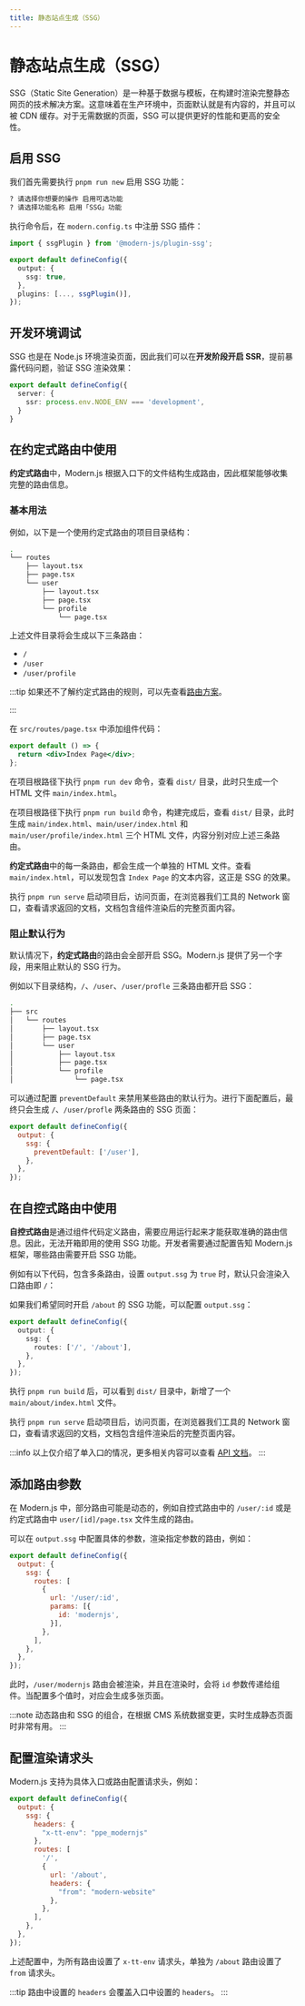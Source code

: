 ```yaml
---
title: 静态站点生成（SSG）
---
```


# 静态站点生成（SSG）

SSG（Static Site Generation）是一种基于数据与模板，在构建时渲染完整静态网页的技术解决方案。这意味着在生产环境中，页面默认就是有内容的，并且可以被 CDN 缓存。对于无需数据的页面，SSG 可以提供更好的性能和更高的安全性。

## 启用 SSG

我们首先需要执行 `pnpm run new` 启用 SSG 功能：

```bash
? 请选择你想要的操作 启用可选功能
? 请选择功能名称 启用「SSG」功能
```

执行命令后，在 `modern.config.ts` 中注册 SSG 插件：

```ts title="modern.config.ts"
import { ssgPlugin } from '@modern-js/plugin-ssg';

export default defineConfig({
  output: {
    ssg: true,
  },
  plugins: [..., ssgPlugin()],
});
```

## 开发环境调试

SSG 也是在 Node.js 环境渲染页面，因此我们可以在**开发阶段开启 SSR**，提前暴露代码问题，验证 SSG 渲染效果：

```ts title="modern.config.ts"
export default defineConfig({
  server: {
    ssr: process.env.NODE_ENV === 'development',
  }
}
```

## 在约定式路由中使用

**约定式路由**中，Modern.js 根据入口下的文件结构生成路由，因此框架能够收集完整的路由信息。

### 基本用法

例如，以下是一个使用约定式路由的项目目录结构：

```bash
.
└── routes
    ├── layout.tsx
    ├── page.tsx
    └── user
        ├── layout.tsx
        ├── page.tsx
        └── profile
            └── page.tsx
```

上述文件目录将会生成以下三条路由：

- `/`
- `/user`
- `/user/profile`

:::tip
如果还不了解约定式路由的规则，可以先查看[路由方案](/guides/basic-features/routes)。

:::

在 `src/routes/page.tsx` 中添加组件代码：

```jsx title="src/routes/page.tsx"
export default () => {
  return <div>Index Page</div>;
};
```

在项目根路径下执行 `pnpm run dev` 命令，查看 `dist/` 目录，此时只生成一个 HTML 文件 `main/index.html`。

在项目根路径下执行 `pnpm run build` 命令，构建完成后，查看 `dist/` 目录，此时生成 `main/index.html`、`main/user/index.html` 和 `main/user/profile/index.html` 三个 HTML 文件，内容分别对应上述三条路由。

**约定式路由**中的每一条路由，都会生成一个单独的 HTML 文件。查看 `main/index.html`，可以发现包含 `Index Page` 的文本内容，这正是 SSG 的效果。

执行 `pnpm run serve` 启动项目后，访问页面，在浏览器我们工具的 Network 窗口，查看请求返回的文档，文档包含组件渲染后的完整页面内容。

### 阻止默认行为

默认情况下，**约定式路由**的路由会全部开启 SSG。Modern.js 提供了另一个字段，用来阻止默认的 SSG 行为。

例如以下目录结构，`/`、`/user`、`/user/profle` 三条路由都开启 SSG：

```bash
.
├── src
│   └── routes
│       ├── layout.tsx
│       ├── page.tsx
│       └── user
│           ├── layout.tsx
│           ├── page.tsx
│           └── profile
│               └── page.tsx
```

可以通过配置 `preventDefault` 来禁用某些路由的默认行为。进行下面配置后，最终只会生成 `/`、`/user/profle` 两条路由的 SSG 页面：

```js
export default defineConfig({
  output: {
    ssg: {
      preventDefault: ['/user'],
    },
  },
});
```

## 在自控式路由中使用

**自控式路由**是通过组件代码定义路由，需要应用运行起来才能获取准确的路由信息。因此，无法开箱即用的使用 SSG 功能。开发者需要通过配置告知 Modern.js 框架，哪些路由需要开启 SSG 功能。

例如有以下代码，包含多条路由，设置 `output.ssg` 为 `true` 时，默认只会渲染入口路由即 `/`：


<SelfRouteExample />

如果我们希望同时开启 `/about` 的 SSG 功能，可以配置 `output.ssg`：

```ts title="modern.config.ts"
export default defineConfig({
  output: {
    ssg: {
      routes: ['/', '/about'],
    },
  },
});
```

执行 `pnpm run build` 后，可以看到 `dist/` 目录中，新增了一个 `main/about/index.html` 文件。

执行 `pnpm run serve` 启动项目后，访问页面，在浏览器我们工具的 Network 窗口，查看请求返回的文档，文档包含组件渲染后的完整页面内容。

:::info
以上仅介绍了单入口的情况，更多相关内容可以查看 [API 文档](/configure/app/output/ssg)。
:::

## 添加路由参数

在 Modern.js 中，部分路由可能是动态的，例如自控式路由中的 `/user/:id` 或是约定式路由中 `user/[id]/page.tsx` 文件生成的路由。

可以在 `output.ssg` 中配置具体的参数，渲染指定参数的路由，例如：

```js
export default defineConfig({
  output: {
    ssg: {
      routes: [
        {
          url: '/user/:id',
          params: [{
            id: 'modernjs',
          }],
        },
      ],
    },
  },
});
```

此时，`/user/modernjs` 路由会被渲染，并且在渲染时，会将 `id` 参数传递给组件。当配置多个值时，对应会生成多张页面。

:::note
动态路由和 SSG 的组合，在根据 CMS 系统数据变更，实时生成静态页面时非常有用。
:::


## 配置渲染请求头

Modern.js 支持为具体入口或路由配置请求头，例如：

```js
export default defineConfig({
  output: {
    ssg: {
      headers: {
        "x-tt-env": "ppe_modernjs"
      },
      routes: [
        '/',
        {
          url: '/about',
          headers: {
            "from": "modern-website"
          },
        },
      ],
    },
  },
});
```

上述配置中，为所有路由设置了 `x-tt-env` 请求头，单独为 `/about` 路由设置了 `from` 请求头。

:::tip
路由中设置的 `headers` 会覆盖入口中设置的 `headers`。
:::